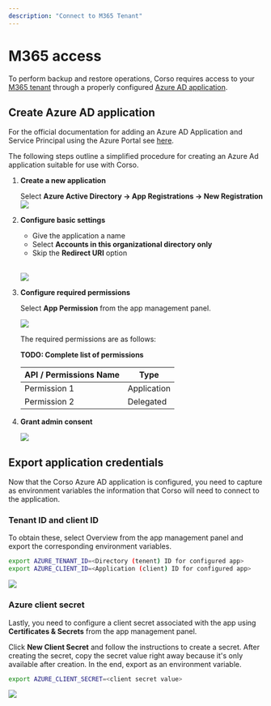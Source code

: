 ```yaml
---
description: "Connect to M365 Tenant"
---
```


# M365 access

To perform backup and restore operations, Corso requires access to your [M365 tenant](/concepts#m365-concepts)
through a properly configured [Azure AD application](/concepts#m365-concepts).

## Create Azure AD application

For the official documentation for adding an Azure AD Application and Service Principal using the Azure Portal see
[here](https://docs.microsoft.com/en-us/azure/active-directory/develop/howto-create-service-principal-portal).

The following steps outline a simplified procedure for creating an Azure Ad application suitable for use with Corso.

1. **Create a new application**

   Select **Azure Active Directory &#8594; App Registrations &#8594; New Registration**
   <img src="/img/m365app_create_new.png" className="guideImages"/>

2. **Configure basic settings**

   * Give the application a name
   * Select **Accounts in this organizational directory only**
   * Skip the **Redirect URI** option

   <br/><img src="/img/m365app_configure.png" className="guideImages"/>

3. **Configure required permissions**

   Select **App Permission** from the app management panel.

   <img src="/img/m365app_permissions.png" className="guideImages"/>

   The required permissions are as follows:

   **TODO: Complete list of permissions** 

   | API / Permissions Name | Type |
   |--|--|
   | Permission 1 | Application |
   | Permission 2 | Delegated |

4. **Grant admin consent**

   <img src="/img/m365app_consent.png" className="guideImages"/>

## Export application credentials

Now that the Corso Azure AD application is configured, you need to capture as environment variables the information that
Corso will need to connect to the application.

### Tenant ID and client ID

To obtain these, select Overview from the app management panel and export the corresponding environment variables.

```bash
export AZURE_TENANT_ID=<Directory (tenent) ID for configured app>
export AZURE_CLIENT_ID=<Application (client) ID for configured app>
```

<img src="/img/m365app_ids.png" className="guideImages"/>

### Azure client secret

Lastly, you need to configure a client secret associated with the app using **Certificates & Secrets** from the app
management panel.

Click **New Client Secret** and follow the instructions to create a secret. After creating the secret, copy the secret
value right away because it's only available after creation. In the end, export as an environment variable.

```bash
export AZURE_CLIENT_SECRET=<client secret value>
```

<img src="/img/m365app_secret.png" className="guideImages"/>
